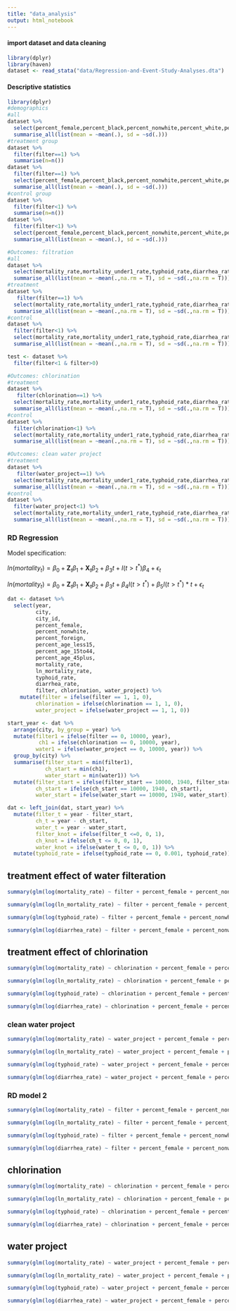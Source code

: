 ```yaml
---
title: "data_analysis"
output: html_notebook
---
```



#### import dataset and data cleaning
```r
library(dplyr)
library(haven)
dataset <- read_stata("data/Regression-and-Event-Study-Analyses.dta")
```


#### Descriptive statistics
```r
library(dplyr)
#demographics
#all
dataset %>%
  select(percent_female,percent_black,percent_nonwhite,percent_white,percent_other_nonwhite,percent_foreign,percent_age_less15,percent_age_15to44,percent_age_45plus) %>%
  summarise_all(list(mean = ~mean(.), sd = ~sd(.)))
#treatment group
dataset %>%
  filter(filter==1) %>%
  summarise(n=n())
dataset %>%
  filter(filter==1) %>%
  select(percent_female,percent_black,percent_nonwhite,percent_white,percent_other_nonwhite,percent_foreign,percent_age_less15,percent_age_15to44,percent_age_45plus) %>%
  summarise_all(list(mean = ~mean(.), sd = ~sd(.))) 
#control group
dataset %>%
  filter(filter<1) %>%
  summarise(n=n())
dataset %>%
  filter(filter<1) %>%
  select(percent_female,percent_black,percent_nonwhite,percent_white,percent_other_nonwhite,percent_foreign,percent_age_less15,percent_age_15to44,percent_age_45plus) %>%
  summarise_all(list(mean = ~mean(.), sd = ~sd(.)))

#Outcomes: filtration
#all
dataset %>%
  select(mortality_rate,mortality_under1_rate,typhoid_rate,diarrhea_rate) %>%
  summarise_all(list(mean = ~mean(.,na.rm = T), sd = ~sd(.,na.rm = T)))
#treatment
dataset %>%
   filter(filter==1) %>%
  select(mortality_rate,mortality_under1_rate,typhoid_rate,diarrhea_rate) %>%
  summarise_all(list(mean = ~mean(.,na.rm = T), sd = ~sd(.,na.rm = T)))
#control
dataset %>%
  filter(filter<1) %>%
  select(mortality_rate,mortality_under1_rate,typhoid_rate,diarrhea_rate) %>%
  summarise_all(list(mean = ~mean(.,na.rm = T), sd = ~sd(.,na.rm = T)))

test <- dataset %>%
  filter(filter<1 & filter>0)

#Outcomes: chlorination
#treatment
dataset %>%
   filter(chlorination==1) %>%
  select(mortality_rate,mortality_under1_rate,typhoid_rate,diarrhea_rate) %>%
  summarise_all(list(mean = ~mean(.,na.rm = T), sd = ~sd(.,na.rm = T)))
#control
dataset %>%
  filter(chlorination<1) %>%
  select(mortality_rate,mortality_under1_rate,typhoid_rate,diarrhea_rate) %>%
  summarise_all(list(mean = ~mean(.,na.rm = T), sd = ~sd(.,na.rm = T)))

#Outcomes: clean water project
#treatment
dataset %>%
   filter(water_project==1) %>%
  select(mortality_rate,mortality_under1_rate,typhoid_rate,diarrhea_rate) %>%
  summarise_all(list(mean = ~mean(.,na.rm = T), sd = ~sd(.,na.rm = T)))
#control
dataset %>%
  filter(water_project<1) %>%
  select(mortality_rate,mortality_under1_rate,typhoid_rate,diarrhea_rate) %>%
  summarise_all(list(mean = ~mean(.,na.rm = T), sd = ~sd(.,na.rm = T)))
```


### RD Regression

Model specification:

$ln(mortality_{t}) = \beta_0 + \boldsymbol{Z}_{t} \beta_1 + \boldsymbol{X}_{t} \beta_2 + \beta_3t + I(t > t^*) \beta_4 + \epsilon_{t}$

$ln(mortality_{t}) = \beta_0 + \boldsymbol{Z}_{t} \beta_1 + \boldsymbol{X}_{t} \beta_2 + \beta_3t + \beta_4 I(t > t^*) + \beta_5 I(t > t^*)* t  + \epsilon_{t}$

```r
dat <- dataset %>% 
  select(year,
         city,
         city_id,
         percent_female,
         percent_nonwhite,
         percent_foreign,
         percent_age_less15,
         percent_age_15to44,
         percent_age_45plus, 
         mortality_rate,
         ln_mortality_rate,
         typhoid_rate,
         diarrhea_rate,
         filter, chlorination, water_project) %>% 
    mutate(filter = ifelse(filter == 1, 1, 0),
         chlorination = ifelse(chlorination == 1, 1, 0),
         water_project = ifelse(water_project == 1, 1, 0))

start_year <- dat %>% 
  arrange(city, by_group = year) %>% 
  mutate(filter1 = ifelse(filter == 0, 10000, year),
          ch1 = ifelse(chlorination == 0, 10000, year),
         water1 = ifelse(water_project == 0, 10000, year)) %>% 
  group_by(city) %>% 
  summarise(filter_start = min(filter1),
            ch_start = min(ch1),
            water_start = min(water1)) %>% 
  mutate(filter_start = ifelse(filter_start == 10000, 1940, filter_start),
         ch_start = ifelse(ch_start == 10000, 1940, ch_start),
         water_start = ifelse(water_start == 10000, 1940, water_start))

dat <- left_join(dat, start_year) %>% 
  mutate(filter_t = year - filter_start,
         ch_t = year - ch_start,
         water_t = year - water_start,
         filter_knot = ifelse(filter_t <=0, 0, 1),
         ch_knot = ifelse(ch_t <= 0, 0, 1),
         water_knot = ifelse(water_t <= 0, 0, 1)) %>% 
  mutate(typhoid_rate = ifelse(typhoid_rate == 0, 0.001, typhoid_rate))
```

## treatment effect of water filteration
```r
summary(glm(log(mortality_rate) ~ filter + percent_female + percent_nonwhite + percent_foreign + percent_age_less15 + percent_age_15to44 + percent_age_45plus + filter_t + filter_knot, data = dat))

summary(glm(log(ln_mortality_rate) ~ filter + percent_female + percent_nonwhite + percent_foreign + percent_age_less15 + percent_age_15to44 + percent_age_45plus + filter_t + filter_knot, data = dat))

summary(glm(log(typhoid_rate) ~ filter + percent_female + percent_nonwhite + percent_foreign + percent_age_less15 + percent_age_15to44 + percent_age_45plus + filter_t + filter_knot, data = dat))

summary(glm(log(diarrhea_rate) ~ filter + percent_female + percent_nonwhite + percent_foreign + percent_age_less15 + percent_age_15to44 + percent_age_45plus + filter_t + filter_knot, data = dat))
```

## treatment effect of chlorination
```r
summary(glm(log(mortality_rate) ~ chlorination + percent_female + percent_nonwhite + percent_foreign + percent_age_less15 + percent_age_15to44 + percent_age_45plus + ch_t + ch_knot, data = dat))

summary(glm(log(ln_mortality_rate) ~ chlorination + percent_female + percent_nonwhite + percent_foreign + percent_age_less15 + percent_age_15to44 + percent_age_45plus + ch_t + ch_knot, data = dat))

summary(glm(log(typhoid_rate) ~ chlorination + percent_female + percent_nonwhite + percent_foreign + percent_age_less15 + percent_age_15to44 + percent_age_45plus + ch_t + ch_knot, data = dat))

summary(glm(log(diarrhea_rate) ~ chlorination + percent_female + percent_nonwhite + percent_foreign + percent_age_less15 + percent_age_15to44 + percent_age_45plus + ch_t + ch_knot, data = dat))
```

### clean water project
```r
summary(glm(log(mortality_rate) ~ water_project + percent_female + percent_nonwhite + percent_foreign + percent_age_less15 + percent_age_15to44 + percent_age_45plus + water_t + water_knot, data = dat))

summary(glm(log(ln_mortality_rate) ~ water_project + percent_female + percent_nonwhite + percent_foreign + percent_age_less15 + percent_age_15to44 + percent_age_45plus + water_t + water_knot, data = dat))

summary(glm(log(typhoid_rate) ~ water_project + percent_female + percent_nonwhite + percent_foreign + percent_age_less15 + percent_age_15to44 + percent_age_45plus + water_t + water_knot, data = dat))

summary(glm(log(diarrhea_rate) ~ water_project + percent_female + percent_nonwhite + percent_foreign + percent_age_less15 + percent_age_15to44 + percent_age_45plus + water_t + water_knot, data = dat))

```


### RD model 2

```r
summary(glm(log(mortality_rate) ~ filter + percent_female + percent_nonwhite + percent_foreign + percent_age_less15 + percent_age_15to44 + percent_age_45plus + filter_t + filter_knot + filter_knot*filter_t, data = dat))

summary(glm(log(ln_mortality_rate) ~ filter + percent_female + percent_nonwhite + percent_foreign + percent_age_less15 + percent_age_15to44 + percent_age_45plus + filter_t + filter_knot + filter_knot*filter_t, data = dat))

summary(glm(log(typhoid_rate) ~ filter + percent_female + percent_nonwhite + percent_foreign + percent_age_less15 + percent_age_15to44 + percent_age_45plus + filter_t + filter_knot*filter_t, data = dat))

summary(glm(log(diarrhea_rate) ~ filter + percent_female + percent_nonwhite + percent_foreign + percent_age_less15 + percent_age_15to44 + percent_age_45plus + filter_t + filter_knot + filter_knot*filter_t, data = dat))
```

## chlorination
```r
summary(glm(log(mortality_rate) ~ chlorination + percent_female + percent_nonwhite + percent_foreign + percent_age_less15 + percent_age_15to44 + percent_age_45plus + ch_t + ch_knot*ch_t, data = dat))

summary(glm(log(ln_mortality_rate) ~ chlorination + percent_female + percent_nonwhite + percent_foreign + percent_age_less15 + percent_age_15to44 + percent_age_45plus + ch_t + ch_knot*ch_t, data = dat))

summary(glm(log(typhoid_rate) ~ chlorination + percent_female + percent_nonwhite + percent_foreign + percent_age_less15 + percent_age_15to44 + percent_age_45plus + ch_t + ch_knot*ch_t, data = dat))

summary(glm(log(diarrhea_rate) ~ chlorination + percent_female + percent_nonwhite + percent_foreign + percent_age_less15 + percent_age_15to44 + percent_age_45plus + ch_t + ch_knot*ch_t, data = dat))
```

## water project
```r
summary(glm(log(mortality_rate) ~ water_project + percent_female + percent_nonwhite + percent_foreign + percent_age_less15 + percent_age_15to44 + percent_age_45plus + water_t + water_knot*water_t, data = dat))

summary(glm(log(ln_mortality_rate) ~ water_project + percent_female + percent_nonwhite + percent_foreign + percent_age_less15 + percent_age_15to44 + percent_age_45plus + water_t + water_knot*water_t, data = dat))

summary(glm(log(typhoid_rate) ~ water_project + percent_female + percent_nonwhite + percent_foreign + percent_age_less15 + percent_age_15to44 + percent_age_45plus + water_t + water_knot*water_t, data = dat))

summary(glm(log(diarrhea_rate) ~ water_project + percent_female + percent_nonwhite + percent_foreign + percent_age_less15 + percent_age_15to44 + percent_age_45plus + water_t + water_knot*water_t, data = dat))
```





